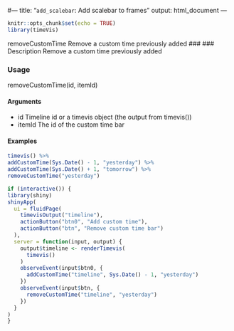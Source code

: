 #---
title: "``add_scalebar``: Add scalebar to frames"
output: html_document
---

```{r setup, include=FALSE}
knitr::opts_chunk$set(echo = TRUE)
library(timeVis)
```

removeCustomTime Remove a custom time previously added
### ### Description
Remove a custom time previously added

### Usage
removeCustomTime(id, itemId)

#### Arguments 
* id Timeline id or a timevis object (the output from timevis())
* itemId The id of the custom time bar

#### Examples
```{r}
timevis() %>%
addCustomTime(Sys.Date() - 1, "yesterday") %>%
addCustomTime(Sys.Date() + 1, "tomorrow") %>%
removeCustomTime("yesterday")
```

```{r}
if (interactive()) {
library(shiny)
shinyApp(
  ui = fluidPage(
    timevisOutput("timeline"),
    actionButton("btn0", "Add custom time"),
    actionButton("btn", "Remove custom time bar")
  ),
  server = function(input, output) {
    output$timeline <- renderTimevis(
      timevis()
    )
    observeEvent(input$btn0, {
      addCustomTime("timeline", Sys.Date() - 1, "yesterday")
    })
    observeEvent(input$btn, {
      removeCustomTime("timeline", "yesterday")
    })
  }
)
}
```